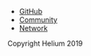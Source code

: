 - [GitHub](https://github.com/helium)
- [Community](https://community.helium.com/)
- [Network](https://network.helium.com)

Copyright Helium 2019